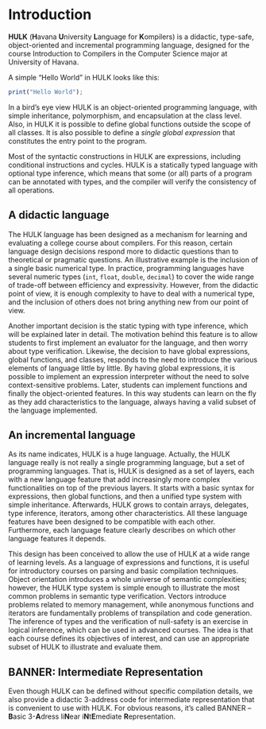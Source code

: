 # Introduction

**HULK** (**H**avana **U**niversity **L**anguage for **K**ompilers) is a didactic, type-safe, object-oriented and incremental programming language, designed for the course Introduction to Compilers in the Computer Science major at University of Havana.

A simple "Hello World" in HULK looks like this:

```js
print("Hello World");
```

In a bird's eye view HULK is an object-oriented programming language, with simple inheritance, polymorphism, and encapsulation at the class level. Also, in HULK it is possible to define global functions outside the scope of all classes. It is also possible to define a _single global expression_ that constitutes the entry point to the program.

Most of the syntactic constructions in HULK are expressions, including conditional instructions and cycles. HULK is a statically typed language with optional type inference, which means that some (or all) parts of a program can be annotated with types, and the compiler will verify the consistency of all operations.

## A didactic language

The HULK language has been designed as a mechanism for learning and evaluating a college course about compilers. For this reason, certain language design decisions respond more to didactic questions than to theoretical or pragmatic questions. An illustrative example is the inclusion of a single basic numerical type. In practice, programming languages have several numeric types (`int`, `float`, `double`, `decimal`) to cover the wide range of trade-off between efficiency and expressivity. However, from the didactic point of view, it is enough complexity to have to deal with a numerical type, and the inclusion of others does not bring anything new from our point of view.

Another important decision is the static typing with type inference, which will be explained later in detail. The motivation behind this feature is to allow students to first implement an evaluator for the language, and then worry about type verification. Likewise, the decision to have global expressions, global functions, and classes, responds to the need to introduce the various elements of language little by little. By having global expressions, it is possible to implement an expression interpreter without the need to solve context-sensitive problems. Later, students can implement functions and finally the object-oriented features. In this way students can learn on the fly as they add characteristics to the language, always having a valid subset of the language implemented.

## An incremental language

As its name indicates, HULK is a huge language. Actually, the HULK language really is not really a single programming language, but a set of programming languages. That is, HULK is designed as a set of layers, each with a new language feature that add increasingly more complex functionalities on top of the previous layers. It starts with a basic syntax for expressions, then global functions, and then a unified type system with simple inheritance. Afterwards, HULK grows to contain arrays, delegates, type inference, iterators, among other characteristics. All these language features have been designed to be compatible with each other. Furthermore, each language feature clearly describes on which other language features it depends.

This design has been conceived to allow the use of HULK at a wide range of learning levels. As a language of expressions and functions, it is useful for introductory courses on parsing and basic compilation techniques. Object orientation introduces a whole universe of semantic complexities; however, the HULK type system is simple enough to illustrate the most common problems in semantic type verification. Vectors introduce problems related to memory management, while anonymous functions and iterators are fundamentally problems of transpilation and code generation. The inference of types and the verification of null-safety is an exercise in logical inference, which can be used in advanced courses. The idea is that each course defines its objectives of interest, and can use an appropriate subset of HULK to illustrate and evaluate them.

## BANNER: Intermediate Representation

Even though HULK can be defined without specific compilation details, we also provide a didactic 3-address code for intermediate representation that is convenient to use with HULK. For obvious reasons, it's called BANNER -- **B**asic 3-**A**dress li**N**ear i**N**t**E**mediate **R**epresentation.
